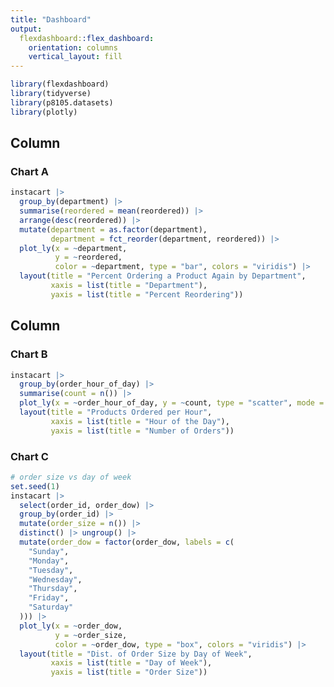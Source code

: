 ```yaml
---
title: "Dashboard"
output: 
  flexdashboard::flex_dashboard:
    orientation: columns
    vertical_layout: fill
---
```


```r
library(flexdashboard)
library(tidyverse)
library(p8105.datasets)
library(plotly)
```

Column {data-width=650}
-----------------------------------------------------------------------

### Chart A

```r
instacart |>
  group_by(department) |>
  summarise(reordered = mean(reordered)) |>
  arrange(desc(reordered)) |>
  mutate(department = as.factor(department),
         department = fct_reorder(department, reordered)) |>
  plot_ly(x = ~department,
          y = ~reordered,
          color = ~department, type = "bar", colors = "viridis") |>
  layout(title = "Percent Ordering a Product Again by Department",
         xaxis = list(title = "Department"),
         yaxis = list(title = "Percent Reordering"))
```

Column {data-width=350}
-----------------------------------------------------------------------

### Chart B

```r
instacart |> 
  group_by(order_hour_of_day) |> 
  summarise(count = n()) |>
  plot_ly(x = ~order_hour_of_day, y = ~count, type = "scatter", mode = "lines") |>
  layout(title = "Products Ordered per Hour",
         xaxis = list(title = "Hour of the Day"),
         yaxis = list(title = "Number of Orders"))
```

### Chart C

```r
# order size vs day of week
set.seed(1)
instacart |> 
  select(order_id, order_dow) |>
  group_by(order_id) |>
  mutate(order_size = n()) |>
  distinct() |> ungroup() |>
  mutate(order_dow = factor(order_dow, labels = c(
    "Sunday",
    "Monday",
    "Tuesday",
    "Wednesday",
    "Thursday",
    "Friday",
    "Saturday"
  ))) |>
  plot_ly(x = ~order_dow,
          y = ~order_size,
          color = ~order_dow, type = "box", colors = "viridis") |>
  layout(title = "Dist. of Order Size by Day of Week",
         xaxis = list(title = "Day of Week"),
         yaxis = list(title = "Order Size"))
  
```